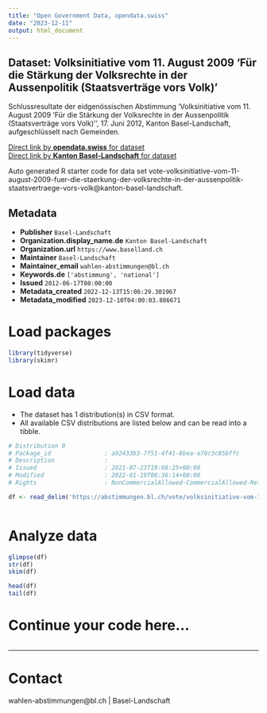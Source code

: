 ```yaml
---
title: "Open Government Data, opendata.swiss"
date: "2023-12-11"
output: html_document
---
```


## Dataset: Volksinitiative vom 11. August 2009 'Für die Stärkung der Volksrechte in der Aussenpolitik (Staatsverträge vors Volk)'

Schlussresultate der eidgenössischen Abstimmung 'Volksinitiative vom 11. August 2009 'Für die Stärkung der Volksrechte in der Aussenpolitik (Staatsverträge vors Volk)'', 17. Juni 2012, Kanton Basel-Landschaft, aufgeschlüsselt nach Gemeinden.

[Direct link by **opendata.swiss** for dataset](https://opendata.swiss/de/dataset/volksinitiative-vom-11-august-2009-fur-die-starkung-der-volksrechte-in-der-aussenpolitik-staats)<br>
[Direct link by **Kanton Basel-Landschaft** for dataset](https://abstimmungen.bl.ch/vote/volksinitiative-vom-11-august-2009-fuer-die-staerkung-der-volksrechte-in-der-aussenpolitik-staatsvertraege-vors-volk/data)

Auto generated R starter code for data set vote-volksinitiative-vom-11-august-2009-fuer-die-staerkung-der-volksrechte-in-der-aussenpolitik-staatsvertraege-vors-volk@kanton-basel-landschaft.

## Metadata

- **Publisher** `Basel-Landschaft`
- **Organization.display_name.de** `Kanton Basel-Landschaft`
- **Organization.url** `https://www.baselland.ch`
- **Maintainer** `Basel-Landschaft`
- **Maintainer_email** `wahlen-abstimmungen@bl.ch`
- **Keywords.de** `['abstimmung', 'national']`
- **Issued** `2012-06-17T00:00:00`
- **Metadata_created** `2022-12-13T15:06:29.301967`
- **Metadata_modified** `2023-12-10T04:00:03.886671`


# Load packages

```r

library(tidyverse)
library(skimr)

```

# Load data

-   The dataset has 1 distribution(s) in CSV format.
-   All available CSV distributions are listed below and can be read into a tibble.

```r

# Distribution 0
# Package_id               : a92433b3-7f51-4f41-8bea-a70c3c85bffc
# Description              : 
# Issued                   : 2021-07-23T19:08:25+00:00
# Modified                 : 2022-01-19T06:36:14+00:00
# Rights                   : NonCommercialAllowed-CommercialAllowed-ReferenceRequired

df <- read_delim('https://abstimmungen.bl.ch/vote/volksinitiative-vom-11-august-2009-fuer-die-staerkung-der-volksrechte-in-der-aussenpolitik-staatsvertraege-vors-volk/data-csv')



```

# Analyze data

```r

glimpse(df)
str(df)
skim(df)

head(df)
tail(df)

```

# Continue your code here...

```r

```

------------------------------------------------------------------------

# Contact

wahlen-abstimmungen@bl.ch | Basel-Landschaft
